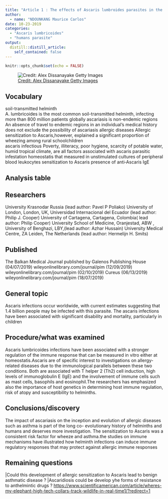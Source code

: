```yaml
---
title: "Article 1 : The effects of Ascaris lumbroides parasites in the humain"
author:
  - name: "NDOUNKANG Maurice Carlos"
date: 10-23-2019
categories:
  - "Ascaris lumbricoides"
  - "humans parasite"
output:
  distill::distill_article:
    self_contained: false
---
```


```r
knitr::opts_chunk$set(echo = FALSE)
```


![ [Credit: Alex Dissanayake Getty Images](https://www.gettyimages.be/detail/foto/dusk-falling-as-ascaris-grazing-kanya-stockfotos/187255538) ](image/where-s-my-Ascaris lymbricoides.jpg)



## Vocabulary 

soil-transmitted helminth  
A. lumbricoides                is the most common soil-transmitted helminth, infecting more than 800 million patients globally
ascariasis is non-endemic regions      An absence of travel to endemic regions in an individual’s medical history does not exclude the possibility of ascariasis
allergic diseases              Allergic sensitization to Ascaris,however, explained a significant proportion of wheezing among rural schoolchildren  
ascaris infectious             Poverty, illiteracy, poor hygiene, scarcity of potable water, humid  tropical climate, are all  factors associated with ascaris parasitic infestation
homeostatis                     that measured in unstimulated cultures of peripheral blood leukocytes
sensitization to Ascaris        presence of anti‐Ascaris IgE 

## Analysis table 

## Researchers                   

University Krasnodar Russia (lead author: Pavel P Poliako)
University of London, London, UK, Universidad Internacional del Ecuador (lead author: Philip J. Cooper)
University of Cartagena, Cartagena, Colombia( lead author: Philip Cooper)
University School of Medicine, Oranjestad, ABW , University of Benghazi, LBY,(lead author: Azhar Hussain)
University Medical Centre, ZA Leiden, The Netherlands (lead author:  Hermelijn H. Smits)

## Published                 

The Balkan Medical Journal published by Galenos Publishing House (04/07/2019)
wileyonlinelibrary.com/journal/pim (12/09/2019)
wileyonlinelibrary.com/journal/pim (02/10/2019)
Cureus (06/13/2019)
wileyonlinelibrary.com/journal/pim (18/07/2019) 

## General topic               

Ascaris infections occur worldwide, with current estimates suggesting that 1.4 billion people may be infected with this parasite.
The ascaris infections have been associated with significant disability and mortality, particularly in children                      

## Procedure/what was examined 

Ascaris lumbricoides infections have been associated with a stronger regulation of the immune response that can be measured in vitro either at homeostatis.Ascaris are of specific interest to investigations on allergy- related diseases due to the immunological parallels between these two conditions. Both are associated with T helper 2 (Th2) cell induction, high levels of immunoglobulin E (IgE) and the involvement of immune cells such as mast cells, basophils and eosinophil.The researchers has emphasized also the importance of host genetics in determining host immune regulation, risk of atopy and susceptibility to helminths. 

## Conclusions/discovery       

The impact of ascariasis on the inception and evolution of allergic diseases such as asthma is part of the long co- evolutionary history of helminths and humans and deserves more investigation. The sensitization to Ascaris  was a consistent risk factor for wheeze and asthma.the studies on immune mechanisms have illustrated how helminth infections can induce immune regulatory responses that may protect against allergic immune responses

## Remaining questions          

|Could this development of allergic sensitization to Ascaris lead to benign asthmatic disease ? |Ascaridiosis could be develop yhe forms of resistance to anthelmintic drugs ?
<https://www.scientificamerican.com/article/wheres-my-elephant-high-tech-collars-track-wildlife-in-real-time1/?redirect=1>



